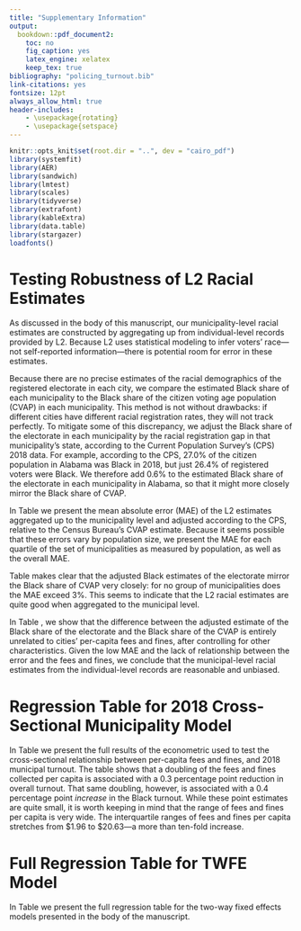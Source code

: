 ```yaml
---
title: "Supplementary Information"
output:
  bookdown::pdf_document2:
    toc: no
    fig_caption: yes
    latex_engine: xelatex
    keep_tex: true
bibliography: "policing_turnout.bib"
link-citations: yes
fontsize: 12pt
always_allow_html: true
header-includes:
    - \usepackage{rotating}
    - \usepackage{setspace}
---
```

```r
knitr::opts_knit$set(root.dir = "..", dev = "cairo_pdf")
library(systemfit)
library(AER)
library(sandwich)
library(lmtest)
library(scales)
library(tidyverse)
library(extrafont)
library(kableExtra)
library(data.table)
library(stargazer)
loadfonts()
```
\pagenumbering{gobble}
\pagenumbering{arabic}
\doublespacing


# Testing Robustness of L2 Racial Estimates {-}

As discussed in the body of this manuscript, our municipality-level racial estimates are constructed by aggregating up from individual-level records provided by L2. Because L2 uses statistical modeling to infer voters' race---not self-reported information---there is potential room for error in these estimates.

Because there are no precise estimates of the racial demographics of the registered electorate in each city, we compare the estimated Black share of each municipality to the Black share of the citizen voting age population (CVAP) in each municipality. This method is not without drawbacks: if different cities have different racial registration rates, they will not track perfectly. To mitigate some of this discrepancy, we adjust the Black share of the electorate in each municipality by the racial registration gap in that municipality's state, according to the Current Population Survey's (CPS) 2018 data. For example, according to the CPS, 27.0% of the citizen population in Alabama was Black in 2018, but just 26.4% of registered voters were Black. We therefore add 0.6% to the estimated Black share of the electorate in each municipality in Alabama, so that it might more closely mirror the Black share of CVAP.

In Table \ref{tab:mae} we present the mean absolute error (MAE) of the L2 estimates aggregated up to the municipality level and adjusted according to the CPS, relative to the Census Bureau's CVAP estimate. Because it seems possible that these errors vary by population size, we present the MAE for each quartile of the set of municipalities as measured by population, as well as the overall MAE.

\begin{singlespace}
```r
t <- readRDS("./temp/maes.rds") %>%
  mutate_all(~ gsub("[%]", "\\\\%", .))
j <- t %>%
  mutate_all(linebreak) %>%
  knitr::kable(booktabs = T, caption = "(\\#tab:mae) MAE of L2 Municipality Estimates, CVAP", linesep = "", escape = F,
               col.names = linebreak(colnames(t)),
               align = "c") %>%
  kable_styling(latex_options = c("HOLD_position"),
                position = "center")
j
```
\end{singlespace}

Table \ref{tab:mae} makes clear that the adjusted Black estimates of the electorate mirror the Black share of CVAP very closely: for no group of municipalities does the MAE exceed 3%. This seems to indicate that the L2 racial estimates are quite good when aggregated to the municipal level.

In Table \ref{tab:mae-reg}, we show that the difference between the adjusted estimate of the Black share of the electorate and the Black share of the CVAP is entirely unrelated to cities' per-capita fees and fines, after controlling for other characteristics. Given the low MAE and the lack of relationship between the error and the fees and fines, we conclude that the municipal-level racial estimates from the individual-level records are reasonable and unbiased.

\begin{singlespace}
\input{"../temp/mae_clean.tex"}
\end{singlespace}

# Regression Table for 2018 Cross-Sectional Municipality Model {-}

In Table \ref{tab:cog-cross-reg} we present the full results of the econometric used to test the cross-sectional relationship between per-capita fees and fines, and 2018 municipal turnout. The table shows that a doubling of the fees and fines collected per capita is associated with a 0.3 percentage point reduction in overall turnout. That same doubling, however, is associated with a 0.4 percentage point *increase* in the Black turnout. While these point estimates are quite small, it is worth keeping in mind that the range of fees and fines per capita is very wide. The interquartile ranges of fees and fines per capita stretches from \$1.96 to \$20.63---a more than ten-fold increase.

\begin{singlespace}
\input{"../temp/cog_cross_clean.tex"}
\end{singlespace}

# Full Regression Table for TWFE Model {-}

In Table \ref{tab:twfe} we present the full regression table for the two-way fixed effects models presented in the body of the manuscript.

\begin{singlespace}
\input{"../temp/2wfe_reg_clean.tex"}
\end{singlespace}

